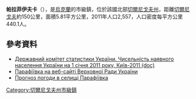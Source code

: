 {{no footnotes|time=2015-09-15T01:27:19+00:00}}
{{coord|50|52|37|N|32|38|29|E|scale:30000|display=title}}

'''帕拉菲伊夫卡'''（{{lang-uk|Парафіївка}}），是[[烏克蘭|烏克蘭]]的市級鎮，位於該國北部[[切爾尼戈夫州|切爾尼戈夫州]]，距離[[切爾尼戈夫|切爾尼戈夫]]約150公里，面積5.81平方公里，2011年人口2,557，人口密度每平方公里440.1人。

==參考資料==
*[https://web.archive.org/web/20121010205321/http://stat6.stat.lviv.ua/PXWEB2007/ukr/publ/2011/chnas.zip Державний комітет статистики України. Чисельність наявного населення України на 1 січня 2011 року, Київ-2011 (doc)]
* [http://w1.c1.rada.gov.ua/pls/z7503/A005?rdat1=23.11.2011&rf7571=39925 Парафіївка на веб-сайті Верховної Ради України] {{Wayback|url=http://w1.c1.rada.gov.ua/pls/z7503/A005?rdat1=23.11.2011&rf7571=39925 |date=20171203153932 }}
* [http://weather.in.ua/ua/chernigovskaja/19606 Прогноз погоди в селищі Парафіївка] {{Wayback|url=http://weather.in.ua/ua/chernigovskaja/19606 |date=20171204222853 }}

{{DEFAULTSORT:Парафіївка}}
[[Category:切爾尼戈夫州市級鎮|Category:切爾尼戈夫州市級鎮]]


{{Chernihiv-geo-stub}}